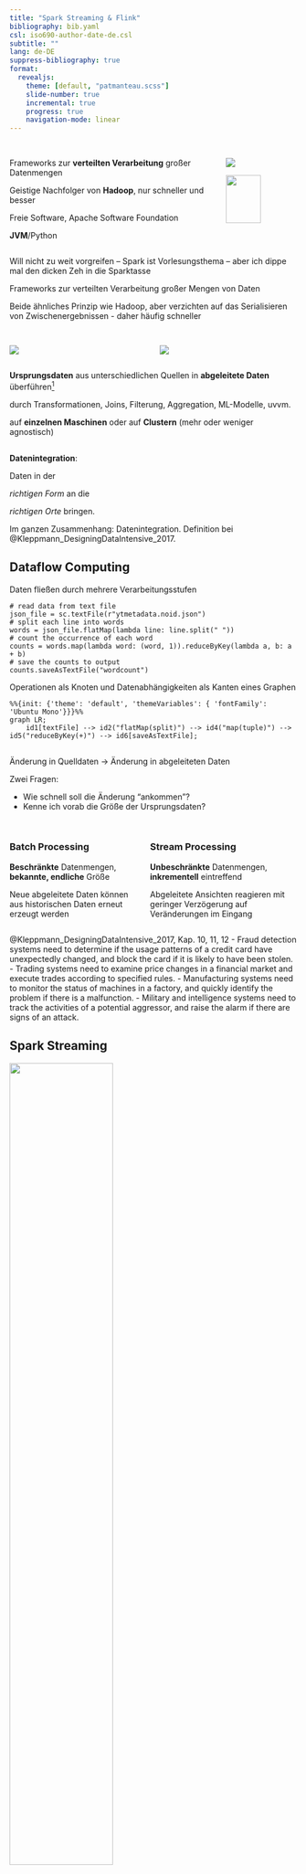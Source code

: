 ```yaml
---
title: "Spark Streaming & Flink"
bibliography: bib.yaml
csl: iso690-author-date-de.csl
subtitle: ""
lang: de-DE
suppress-bibliography: true
format:
  revealjs:
    theme: [default, "patmanteau.scss"]
    slide-number: true
    incremental: true
    progress: true
    navigation-mode: linear
---
```


##

::: {.columns}

:::: {.column width="50%"}

Frameworks zur **verteilten Verarbeitung** großer Datenmengen

[Geistige Nachfolger von **Hadoop**, nur schneller und besser]{.fragment}

[Freie Software, Apache Software Foundation]{.fragment}

[**JVM**/Python]{.fragment}

::::


:::: {.column}

![](assets/spark-logo-hd.png)

![](assets/flink-header-logo.svg){width="70%"}

::::

:::

:::: {.notes}
Will nicht zu weit vorgreifen -- Spark ist Vorlesungsthema -- aber ich dippe mal den dicken Zeh in die Sparktasse

Frameworks zur verteilten Verarbeitung großer Mengen von Daten

Beide ähnliches Prinzip wie Hadoop, aber verzichten auf das Serialisieren von Zwischenergebnissen - daher häufig schneller
::::

## 

::: {.columns}

:::: {.column width="50%"}
![](assets/streaming-arch.png)
::::

:::: {.column width="50%"}

![](assets/flink-home-graphic.png)

::::
:::

**Ursprungsdaten** aus unterschiedlichen Quellen in **abgeleitete Daten** überführen^[Suchindizes, Empfehlungen, aggregierte Metriken, materialisierte Views uvvm.]

[durch Transformationen, Joins, Filterung, Aggregation, ML-Modelle, uvvm.]{.fragment}

[auf **einzelnen Maschinen** oder auf **Clustern** (mehr oder weniger agnostisch)]{.fragment}


:::: {.notes}

::::

## 

::: {.r-fit-text}
**Datenintegration**:

Daten in der

_richtigen Form_ an die

_richtigen Orte_ bringen.
:::

:::: {.notes}
Im ganzen Zusammenhang: Datenintegration. Definition bei @Kleppmann_DesigningDataIntensive_2017.
::::

## Dataflow Computing

Daten fließen durch mehrere Verarbeitungsstufen

```.python
# read data from text file
json_file = sc.textFile(r"ytmetadata.noid.json")
# split each line into words
words = json_file.flatMap(lambda line: line.split(" "))
# count the occurrence of each word
counts = words.map(lambda word: (word, 1)).reduceByKey(lambda a, b: a + b)
# save the counts to output
counts.saveAsTextFile("wordcount")
```

::: {.fragment}
Operationen als Knoten und Datenabhängigkeiten als Kanten eines Graphen

```mermaid
%%{init: {'theme': 'default', 'themeVariables': { 'fontFamily': 'Ubuntu Mono'}}}%%
graph LR;
    id1[textFile] --> id2("flatMap(split)") --> id4("map(tuple)") --> id5("reduceByKey(+)") --> id6[saveAsTextFile];
```
:::

##

Änderung in Quelldaten → Änderung in abgeleiteten Daten

Zwei Fragen:

- Wie schnell soll die Änderung "ankommen"?
- Kenne ich vorab die Größe der Ursprungsdaten?

##  

::::{.columns}
:::{.column}

### Batch Processing

**Beschränkte** Datenmengen, **bekannte, endliche** Größe

Neue abgeleitete Daten können aus historischen Daten erneut erzeugt werden

:::
:::{.column .fragment}

### Stream Processing

**Unbeschränkte** Datenmengen, **inkrementell** eintreffend

Abgeleitete Ansichten reagieren mit geringer Verzögerung auf Veränderungen im Eingang

:::
::::

::: {.notes}
@Kleppmann_DesigningDataIntensive_2017, Kap. 10, 11, 12
- Fraud detection systems need to determine if the usage patterns of a credit card have unexpectedly changed, and block the card if it is likely to have been stolen.
- Trading systems need to examine price changes in a financial market and execute trades according to specified rules.
- Manufacturing systems need to monitor the status of machines in a factory, and quickly identify the problem if there is a malfunction.
- Military and intelligence systems need to track the activities of a potential aggressor, and raise the alarm if there are signs of an attack.
:::

## Spark Streaming

![](assets/streaming-flow.png){width="60%"}

- Microbatching -- "Streams sind viele kleine Batches"
- Jeder Microbatch kann nach Ausfall neu gestartet werden
- Kompromiss: Overhead vs. Latenz


::::: {.notes}
Microbatching: Typische Batchgröße ist ca. 1 Sekunde. 
Kürzere Batchzeit - mehr Scheduling und Koordination
Längere Batchzeit - höhere Latenzzeit (HFT: wenn ich die Rechner schon möglichst nah an die Börse stelle,
will ich evtl. nicht unbedingt auf Spark warten müssen)
:::::

## Flink

- Streamframework -- aber jeder Batch ist streambar
- Fehlertoleranz via Checkpointing: Regelmäßige Barrieren im Stream, ab denen nach Ausfall wieder aufgesetzt werden kann
- Die Quelle muss das unterstützen (bspw. Kafka)

